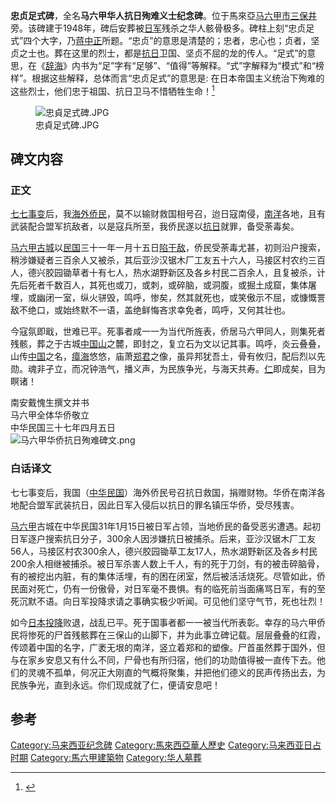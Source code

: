 '''忠贞足式碑'''，全名'''马六甲华人抗日殉难义士纪念碑'''。位于馬來亞[[马六甲市|马六甲市]][[三保井|三保井]]旁。该碑建于1948年，碑后安葬被[[日军|日军]]残杀之华人骸骨极多。碑柱上刻“忠贞足式”四个大字，乃[[蒋中正|蒋中正]]所题。“忠贞”的意思是清楚的​；忠者，忠心也；贞者，坚贞之士也。葬在这里的烈士，都是[[抗日|抗日]]卫​国、坚贞不屈的龙的传人。“足式”的意思，在《[[辞海|辞海]]》内书为“足​”字有“足够”、“值得”等解释。“式”字解释为“模式”和“​榜样”。根据这些解释，总体而言“忠贞足式”的意思是: 在日本帝​国主义统治下殉难的这些烈士，他们忠于祖国、抗日卫马不惜牺牲生​命！<ref>{{cite web |author1=Jeffrey Tan |author2=Michael Beh |title=马六甲抗日烈士纪念碑 |url=https://sites.google.com/site/malaysiantg/tourismsitecn/melaka_cn/melakaantijapanmonument |website=Malaysian TG |access-date=2020-12-08 |archive-date=2019-02-18 |archive-url=https://web.archive.org/web/20190218190754/https://sites.google.com/site/malaysiantg/tourismsitecn/melaka_cn/melakaantijapanmonument |dead-url=no }}</ref>

[[File:忠貞足式碑.JPG|thumb]]

==碑文内容==
===正文===
[[七七事变|七七事变]]后，我[[华侨|海外侨民]]，莫不以输财救国相号召，迨日寇南侵，[[南洋|南洋]]各地，且有武装配合盟军抗敌者，以是寇兵所至，我侨民遂以[[抗日|抗日]]就罪，备受荼毒矣。

[[马六甲|马六甲古城]]以[[民国纪年|民国]]三十一年一月十五日[[马来亚日占时期|陷于敌]]，侨民受荼毒尤甚，初则沿户搜索，稍涉嫌疑者三百余人又被杀，其后亚沙汉锯木厂工友五十六人，马接区村农约三百人，德兴胶园锄草者十有七人，热水湖野新区及各乡村民二百余人，且复被杀，计先后死者千数百人，其死也或刀，或刺，或碎脑，或洞腹，或掘土成窟，集体屠埋，或幽闭一室，纵火骈毁，鸣呼，惨矣，然其就死也，或笑傲示不屈，或慷慨詈敌不绝口，或始终默不一语，盖绝鲜悔吝求幸免者，鸣呼，又何其壮也。

今寇氛即戢，世难已平。死事者咸一一为当代所旌表，侨居马六甲同人，则集死者残骸，葬之于古城[[三保山|中国山]]之麓，即封之，复立石为文以记其事。鸣呼，炎云叠叠，山传[[中国|中国]]之名，[[南洋|瘴海]]悠悠，庙萧[[郑和|郑君]]之像，虽异邦犹吾土，骨有攸归，配后烈以先勋。魂非孑立，而况钟浩气，播义声，为民族争光，与海天共寿。[[仁|仁]]即成矣，目为瞑诸！ 

南安戴愧生撰文并书 <br>
马六甲全体华侨敬立 <br>
中华民国三十七年四月五日<br>

[[File:马六甲华侨抗日殉难碑文.png|thumb]]

===白话译文===
七七事变后，我国（[[中华民国|中华民国]]）海外侨民号召抗日救国，捐赠财物。华侨在南洋各地配合盟军武装抗日，因此日军入侵后以抗日的罪名镇压华侨，受尽残害。

[[马六甲|马六甲]]古城在中华民国31年1月15日被日军占领，当地侨民的备受恶劣遭遇。起初日军逐户搜索抗日分子，300余人因涉嫌抗日被捕杀。后来，亚沙汉锯木厂工友56人，马接区村农300余人，德兴胶园锄草工友17人，热水湖野新区及各乡村民200余人相继被捕杀。被日军杀害人数上千人，有的死于刀剑，有的被击碎脑骨，有的被挖出内脏，有的集体活埋，有的困在闭室，然后被活活烧死。尽管如此，侨民面对死亡，仍有一份傲骨，对日军毫不畏惧。有的临死前当面痛骂日军，有的至死沉默不语。向日军投降求请之事确实极少听闻。可见他们坚守气节，死也壮烈！

如今[[日本投降|日本投降]]败退，战乱已平。死于国事者都一一被当代所表彰。幸存的马六甲侨民将惨死的尸首残骸葬在三保山的山脚下，并为此事立碑记载。层层叠叠的红霞，传颂着中国的名字，广袤无垠的南洋，竖立着郑和的塑像。尸首虽然葬于国外，但与在家乡安息又有什么不同，尸骨也有所归宿，他们的功勋值得被一直传下去。他们的灵魂不孤单，何况正大刚直的气概将聚集，并把他们德义的民声传扬出去，为民族争光，直到永远。你们现成就了仁，便请安息吧！

==参考==
{{reflist}}


[[Category:马来西亚纪念碑|Category:马来西亚纪念碑]]
[[Category:馬來西亞華人歷史|Category:馬來西亞華人歷史]]
[[Category:马来西亚日占时期|Category:马来西亚日占时期]]
[[Category:馬六甲建築物|Category:馬六甲建築物]]
[[Category:华人墓葬|Category:华人墓葬]]